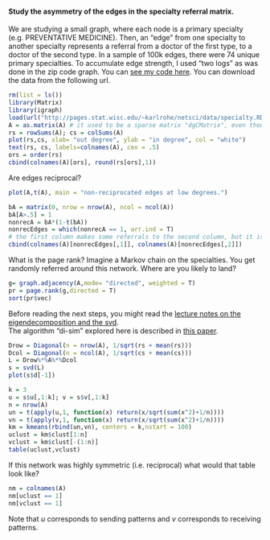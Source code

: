 #### Study the asymmetry of the edges in the specialty referral matrix. 

We are studying a small graph, where each node is a primary specialty (e.g. PREVENTATIVE MEDICINE).  Then, an "edge" from one specialty to another specialty represents a referral from a doctor of the first type, to a doctor of the second type.  In a sample of 100k edges, there were 74 unique primary specialties. To accumulate edge strength, I used "two logs" as was done in the zip code graph.  You can [see my code here](code/smallSpecialtyReferralGraph.R).  You can download the data from the following url.
```r
rm(list = ls())
library(Matrix)
library(igraph)
load(url("http://pages.stat.wisc.edu/~karlrohe/netsci/data/specialty.RData"))
A = as.matrix(A) # it used to be a sparse matrix "dgCMatrix", even though it isn't that sparse. 
rs = rowSums(A); cs = colSums(A)
plot(rs,cs, xlab= "out degree", ylab = "in degree", col = "white")
text(rs, cs, labels=colnames(A), cex = .5)
ors = order(rs)
cbind(colnames(A)[ors], round(rs[ors],1))
```

Are edges reciprocal? 
```r
plot(A,t(A), main = "non-reciprocated edges at low degrees.")

bA = matrix(0, nrow = nrow(A), ncol = ncol(A))
bA[A>.5] = 1
nonrecA = bA*(1-t(bA))
nonrecEdges = which(nonrecA == 1, arr.ind = T)
# the first column makes some referrals to the second column, but it is much less likely in the other direction.
cbind(colnames(A)[nonrecEdges[,1]], colnames(A)[nonrecEdges[,2]])
```

What is the page rank? Imagine a Markov chain on the specialties.  You get randomly referred around this network.  Where are you likely to land?
```r
g= graph.adjacency(A,mode= "directed", weighted = T)
pr = page.rank(g,directed = T)
sort(pr$vec)
```

Before reading the next steps, you might read the [lecture notes on the eigendecomposition and the svd](eigenSVDlecture.pdf).  
The algorithm "di-sim" explored here is described in [this paper](http://arxiv.org/abs/1204.2296). 

```r
Drow = Diagonal(n = nrow(A), 1/sqrt(rs + mean(rs)))
Dcol = Diagonal(n = ncol(A), 1/sqrt(cs + mean(cs)))
L = Drow%*%A%*%Dcol
s = svd(L)
plot(s$d[-1])
```

```r
k = 3
u = s$u[,1:k]; v = s$v[,1:k]
n = nrow(A)
un = t(apply(u,1, function(x) return(x/sqrt(sum(x^2)+1/n))))
vn = t(apply(v,1, function(x) return(x/sqrt(sum(x^2)+1/n))))
km = kmeans(rbind(un,vn), centers = k,nstart = 100)
uclust = km$clust[1:n]
vclust = km$clust[-(1:n)]
table(uclust,vclust)
```
If this network was highly symmetric (i.e. reciprocal) what would that table look like?
```r
nm = colnames(A)
nm[uclust == 1]
nm[vclust == 1]
```
Note that $u$ corresponds to sending patterns and $v$ corresponds to receiving patterns.